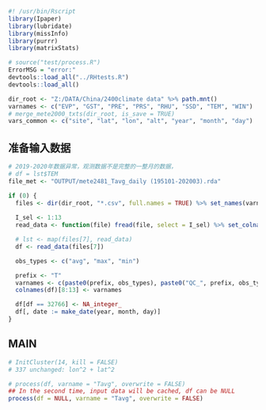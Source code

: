 ```r
#! /usr/bin/Rscript
library(Ipaper)
library(lubridate)
library(missInfo)
library(purrr)
library(matrixStats)

# source("test/process.R")
ErrorMSG = "error:"
devtools::load_all("../RHtests.R")
devtools::load_all()

dir_root <- "Z:/DATA/China/2400climate data" %>% path.mnt()
varnames <- c("EVP", "GST", "PRE", "PRS", "RHU", "SSD", "TEM", "WIN")
# merge_mete2000_txts(dir_root, is_save = TRUE)
vars_common <- c("site", "lat", "lon", "alt", "year", "month", "day")
```

## 准备输入数据

```r
# 2019-2020年数据异常，观测数据不是完整的一整月的数据，
# df = lst$TEM
file_met <- "OUTPUT/mete2481_Tavg_daily (195101-202003).rda"

if (0) {
  files <- dir(dir_root, "*.csv", full.names = TRUE) %>% set_names(varnames)
  
  I_sel <- 1:13
  read_data <- function(file) fread(file, select = I_sel) %>% set_colnames(vars_common[I_sel])

  # lst <- map(files[7], read_data)
  df <- read_data(files[7])

  obs_types <- c("avg", "max", "min")

  prefix <- "T"
  varnames <- c(paste0(prefix, obs_types), paste0("QC_", prefix, obs_types))
  colnames(df)[8:13] <- varnames

  df[df == 32766] <- NA_integer_
  df[, date := make_date(year, month, day)]
}

```

## MAIN


```r
# InitCluster(14, kill = FALSE)
# 337 unchanged: lon^2 + lat^2

# process(df, varname = "Tavg", overwrite = FALSE)
## In the second time, input data will be cached, df can be NULL
process(df = NULL, varname = "Tavg", overwrite = FALSE)
```
